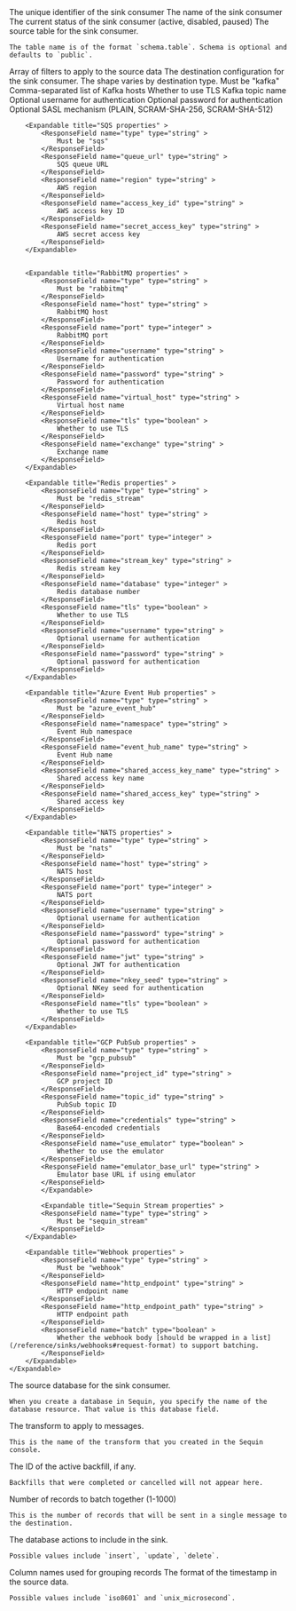 <ResponseField name="id" type="string" >
    The unique identifier of the sink consumer
</ResponseField>
<ResponseField name="name" type="string" >
    The name of the sink consumer
</ResponseField>
<ResponseField name="status" type="string" >
    The current status of the sink consumer (active, disabled, paused)
</ResponseField>
<ResponseField name="table" type="string" >
    The source table for the sink consumer.

    The table name is of the format `schema.table`. Schema is optional and defaults to `public`.
</ResponseField>
<ResponseField name="filters" type="array" >
    Array of filters to apply to the source data
</ResponseField>
<ResponseField name="destination" type="object" >
    The destination configuration for the sink consumer. The shape varies by destination type.
    <Expandable title="destination properties" anyOf={true} >
        <Expandable title="Kafka properties" >
            <ResponseField name="type" type="string" >
                Must be "kafka"
            </ResponseField>
            <ResponseField name="hosts" type="string" >
                Comma-separated list of Kafka hosts
            </ResponseField>
            <ResponseField name="tls" type="boolean" >
                Whether to use TLS
            </ResponseField>
            <ResponseField name="topic" type="string" >
                Kafka topic name
            </ResponseField>
            <ResponseField name="username" type="string" >
                Optional username for authentication
            </ResponseField>
            <ResponseField name="password" type="string" >
                Optional password for authentication
            </ResponseField>
            <ResponseField name="sasl_mechanism" type="string" >
                Optional SASL mechanism (PLAIN, SCRAM-SHA-256, SCRAM-SHA-512)
            </ResponseField>
        </Expandable>

        <Expandable title="SQS properties" >
            <ResponseField name="type" type="string" >
                Must be "sqs"
            </ResponseField>
            <ResponseField name="queue_url" type="string" >
                SQS queue URL
            </ResponseField>
            <ResponseField name="region" type="string" >
                AWS region
            </ResponseField>
            <ResponseField name="access_key_id" type="string" >
                AWS access key ID
            </ResponseField>
            <ResponseField name="secret_access_key" type="string" >
                AWS secret access key
            </ResponseField>
        </Expandable>


        <Expandable title="RabbitMQ properties" >
            <ResponseField name="type" type="string" >
                Must be "rabbitmq"
            </ResponseField>
            <ResponseField name="host" type="string" >
                RabbitMQ host
            </ResponseField>
            <ResponseField name="port" type="integer" >
                RabbitMQ port
            </ResponseField>
            <ResponseField name="username" type="string" >
                Username for authentication
            </ResponseField>
            <ResponseField name="password" type="string" >
                Password for authentication
            </ResponseField>
            <ResponseField name="virtual_host" type="string" >
                Virtual host name
            </ResponseField>
            <ResponseField name="tls" type="boolean" >
                Whether to use TLS
            </ResponseField>
            <ResponseField name="exchange" type="string" >
                Exchange name
            </ResponseField>
        </Expandable>

        <Expandable title="Redis properties" >
            <ResponseField name="type" type="string" >
                Must be "redis_stream"
            </ResponseField>
            <ResponseField name="host" type="string" >
                Redis host
            </ResponseField>
            <ResponseField name="port" type="integer" >
                Redis port
            </ResponseField>
            <ResponseField name="stream_key" type="string" >
                Redis stream key
            </ResponseField>
            <ResponseField name="database" type="integer" >
                Redis database number
            </ResponseField>
            <ResponseField name="tls" type="boolean" >
                Whether to use TLS
            </ResponseField>
            <ResponseField name="username" type="string" >
                Optional username for authentication
            </ResponseField>
            <ResponseField name="password" type="string" >
                Optional password for authentication
            </ResponseField>
        </Expandable>

        <Expandable title="Azure Event Hub properties" >
            <ResponseField name="type" type="string" >
                Must be "azure_event_hub"
            </ResponseField>
            <ResponseField name="namespace" type="string" >
                Event Hub namespace
            </ResponseField>
            <ResponseField name="event_hub_name" type="string" >
                Event Hub name
            </ResponseField>
            <ResponseField name="shared_access_key_name" type="string" >
                Shared access key name
            </ResponseField>
            <ResponseField name="shared_access_key" type="string" >
                Shared access key
            </ResponseField>
        </Expandable>

        <Expandable title="NATS properties" >
            <ResponseField name="type" type="string" >
                Must be "nats"
            </ResponseField>
            <ResponseField name="host" type="string" >
                NATS host
            </ResponseField>
            <ResponseField name="port" type="integer" >
                NATS port
            </ResponseField>
            <ResponseField name="username" type="string" >
                Optional username for authentication
            </ResponseField>
            <ResponseField name="password" type="string" >
                Optional password for authentication
            </ResponseField>
            <ResponseField name="jwt" type="string" >
                Optional JWT for authentication
            </ResponseField>
            <ResponseField name="nkey_seed" type="string" >
                Optional NKey seed for authentication
            </ResponseField>
            <ResponseField name="tls" type="boolean" >
                Whether to use TLS
            </ResponseField>
        </Expandable>

        <Expandable title="GCP PubSub properties" >
            <ResponseField name="type" type="string" >
                Must be "gcp_pubsub"
            </ResponseField>
            <ResponseField name="project_id" type="string" >
                GCP project ID
            </ResponseField>
            <ResponseField name="topic_id" type="string" >
                PubSub topic ID
            </ResponseField>
            <ResponseField name="credentials" type="string" >
                Base64-encoded credentials
            </ResponseField>
            <ResponseField name="use_emulator" type="boolean" >
                Whether to use the emulator
            </ResponseField>
            <ResponseField name="emulator_base_url" type="string" >
                Emulator base URL if using emulator
            </ResponseField>
            </Expandable>

            <Expandable title="Sequin Stream properties" >
            <ResponseField name="type" type="string" >
                Must be "sequin_stream"
            </ResponseField>
        </Expandable>

        <Expandable title="Webhook properties" >
            <ResponseField name="type" type="string" >
                Must be "webhook"
            </ResponseField>
            <ResponseField name="http_endpoint" type="string" >
                HTTP endpoint name
            </ResponseField>
            <ResponseField name="http_endpoint_path" type="string" >
                HTTP endpoint path
            </ResponseField>
            <ResponseField name="batch" type="boolean" >
                Whether the webhook body [should be wrapped in a list](/reference/sinks/webhooks#request-format) to support batching.
            </ResponseField>
        </Expandable>
    </Expandable>
</ResponseField>
<ResponseField name="database" type="string" >
    The source database for the sink consumer.

    When you create a database in Sequin, you specify the name of the database resource. That value is this database field.
</ResponseField>
<ResponseField name="transform" type="string" >
    The transform to apply to messages.

    This is the name of the transform that you created in the Sequin console.
</ResponseField>
<ResponseField name="active_backfill" type="string" >
    The ID of the active backfill, if any.

    Backfills that were completed or cancelled will not appear here.
</ResponseField>
<ResponseField name="batch_size" type="integer" >
    Number of records to batch together (1-1000)

    This is the number of records that will be sent in a single message to the destination.
</ResponseField>
<ResponseField name="actions" type="array" >
    The database actions to include in the sink.

    Possible values include `insert`, `update`, `delete`.
</ResponseField>
<ResponseField name="group_column_names" type="array" >
    Column names used for grouping records
</ResponseField>
<ResponseField name="timestamp_format" type="string" >
    The format of the timestamp in the source data.

    Possible values include `iso8601` and `unix_microsecond`.
</ResponseField>
